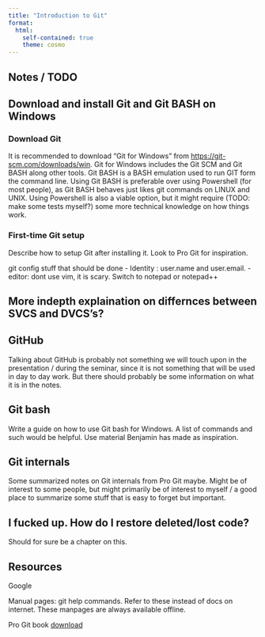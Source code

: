 ```yaml
---
title: "Introduction to Git"
format:
  html:
    self-contained: true
    theme: cosmo
---
```


## Notes / TODO

  


## Download and install Git and Git BASH on Windows

### Download Git

It is recommended to download "Git for Windows" from [https://git-scm.com/downloads/win](https://git-scm.com/downloads/win).
Git for Windows includes the Git SCM and Git BASH along other tools. Git BASH
is a BASH emulation used to run GIT form the command line. Using Git BASH is preferable
over using Powershell (for most people), as Git BASH behaves just likes git commands
on LINUX and UNIX. Using Powershell is also a viable option, but it might require (TODO: make some tests myself?) some more technical knowledge on how things work.

### First-time Git setup

Describe how to setup Git after installing it. Look to Pro Git for inspiration.

git config stuff that should be done
- Identity : user.name and user.email.
- editor: dont use vim, it is scary. Switch to notepad or notepad++


## More indepth explaination on differnces between SVCS and DVCS's?
## GitHub

Talking about GitHub is probably not something we will touch upon in the presentation / during the seminar, since it is not something that will be used in day to day work. But there should probably
be some information on what it is in the notes.

## Git bash

Write a guide on how to use Git bash for Windows. A list of commands and such would be helpful.
Use material Benjamin has made as inspiration.

## Git internals

Some summarized notes on Git internals from Pro Git maybe. Might be of interest to some people,
but might primarily be of interest to myself / a good place to summarize some stuff that is 
easy to forget but important.

## I fucked up. How do I restore deleted/lost code?

Should for sure be a chapter on this.

## Resources

Google

Manual pages: git help commands. Refer to these instead of docs on internet. These manpages
are always available offline.

Pro Git book [download](https://git-scm.com/book/en/v2)



